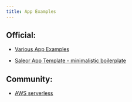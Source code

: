 ```yaml
---
title: App Examples
---
```


## Official:

- [Various App Examples](https://github.com/saleor/app-examples)

- [Saleor App Template - minimalistic boilerplate](https://github.com/saleor/saleor-app-template)

## Community:

- [AWS serverless](https://github.com/mirumee/serverless-saleor-app-example)
